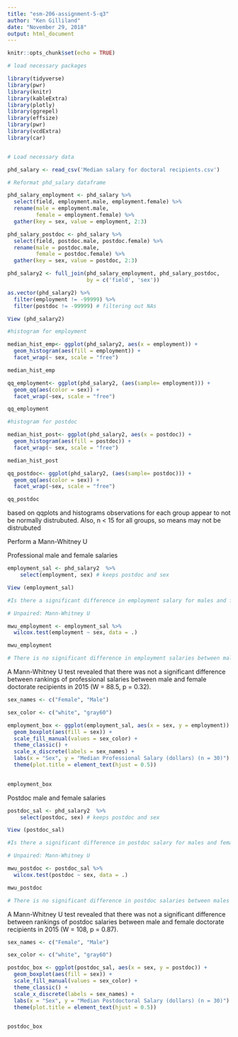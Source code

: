 ```yaml
---
title: "esm-206-assignment-5-q3"
author: "Ken Gilliland"
date: "November 29, 2018"
output: html_document
---
```


```r
knitr::opts_chunk$set(echo = TRUE)
```

```r

# load necessary packages

library(tidyverse)
library(pwr)
library(knitr)
library(kableExtra)
library(plotly)
library(ggrepel)
library(effsize)
library(pwr)
library(vcdExtra)
library(car)



```

```r
# Load necessary data

phd_salary <- read_csv('Median salary for doctoral recipients.csv')

# Reformat phd_salary dataframe

phd_salary_employment <- phd_salary %>% 
  select(field, employment.male, employment.female) %>% 
  rename(male = employment.male,
         female = employment.female) %>% 
  gather(key = sex, value = employment, 2:3)

phd_salary_postdoc <- phd_salary %>% 
  select(field, postdoc.male, postdoc.female) %>%
  rename(male = postdoc.male,
         female = postdoc.female) %>% 
  gather(key = sex, value = postdoc, 2:3)

phd_salary2 <- full_join(phd_salary_employment, phd_salary_postdoc,
                         by = c('field', 'sex'))

as.vector(phd_salary2) %>% 
  filter(employment != -99999) %>% 
  filter(postdoc != -99999) # filtering out NAs  

View (phd_salary2)
```


```r
#histogram for employment

median_hist_emp<- ggplot(phd_salary2, aes(x = employment)) +
  geom_histogram(aes(fill = employment)) +
  facet_wrap(~ sex, scale = "free")

median_hist_emp
```

```r
qq_employment<- ggplot(phd_salary2, (aes(sample= employment))) +
  geom_qq(aes(color = sex)) +
  facet_wrap(~sex, scale = "free")

qq_employment
```

```r
#histogram for postdoc

median_hist_post<- ggplot(phd_salary2, aes(x = postdoc)) +
  geom_histogram(aes(fill = postdoc)) +
  facet_wrap(~ sex, scale = "free")

median_hist_post
```

```r
qq_postdoc<- ggplot(phd_salary2, (aes(sample= postdoc))) +
  geom_qq(aes(color = sex)) +
  facet_wrap(~sex, scale = "free")

qq_postdoc
```

based on qqplots and histograms observations for each group appear to not be normally distrubuted. Also, n < 15 for all groups, so means may not be distrubuted

Perform a Mann-Whitney U

Professional male and female salaries

```r
employment_sal <- phd_salary2  %>% 
    select(employment, sex) # keeps postdoc and sex

View (employment_sal)
```

```r
#Is there a significant difference in employment salary for males and females?

# Unpaired: Mann-Whitney U

mwu_employment <- employment_sal %>%
  wilcox.test(employment ~ sex, data = .)

mwu_employment

# There is no significant difference in employment salaries between males and females.
```

A Mann-Whitney U test revealed that there was not a significant difference between rankings of professional salaries between male and female doctorate recipients in 2015 (W = 88.5, p = 0.32). 

```r

sex_names <- c("Female", "Male")

sex_color <- c("white", "gray60")

employment_box <- ggplot(employment_sal, aes(x = sex, y = employment)) +
  geom_boxplot(aes(fill = sex)) +
  scale_fill_manual(values = sex_color) +
  theme_classic() +
  scale_x_discrete(labels = sex_names) +
  labs(x = "Sex", y = "Median Professional Salary (dollars) (n = 30)") +
  theme(plot.title = element_text(hjust = 0.5))
  

employment_box
```
Postdoc male and female salaries

```r
postdoc_sal <- phd_salary2  %>% 
    select(postdoc, sex) # keeps postdoc and sex

View (postdoc_sal)
```

```r
#Is there a significant difference in postdoc salary for males and females?

# Unpaired: Mann-Whitney U

mwu_postdoc <- postdoc_sal %>%
  wilcox.test(postdoc ~ sex, data = .)

mwu_postdoc

# There is no significant difference in postdoc salaries between males and females.

```

A Mann-Whitney U test revealed that there was not a significant difference between rankings of postdoc salaries between male and female doctorate recipients in 2015 (W = 108, p = 0.87). 



```r

sex_names <- c("Female", "Male")

sex_color <- c("white", "gray60")

postdoc_box <- ggplot(postdoc_sal, aes(x = sex, y = postdoc)) +
  geom_boxplot(aes(fill = sex)) +
  scale_fill_manual(values = sex_color) +
  theme_classic() +
  scale_x_discrete(labels = sex_names) +
  labs(x = "Sex", y = "Median Postdoctoral Salary (dollars) (n = 30)") +
  theme(plot.title = element_text(hjust = 0.5))
  

postdoc_box
```



